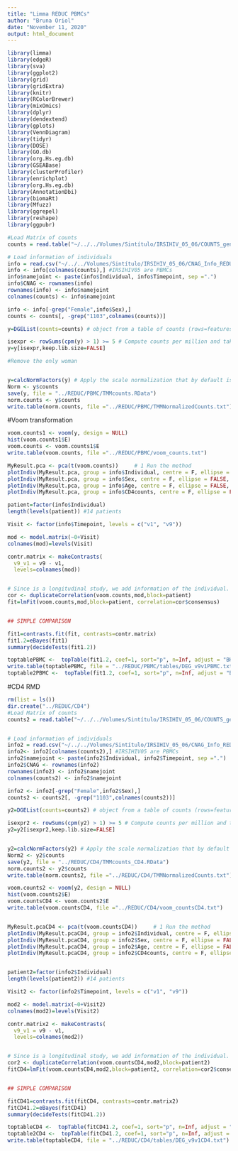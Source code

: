 ```yaml
---
title: "Limma REDUC PBMCs"
author: "Bruna Oriol"
date: "November 11, 2020"
output: html_document
---
```


```r

library(limma)
library(edgeR)
library(sva)
library(ggplot2)
library(grid)
library(gridExtra)
library(knitr)
library(RColorBrewer)
library(mixOmics)
library(dplyr)
library(dendextend)
library(gplots)
library(VennDiagram)
library(tidyr)
library(DOSE)
library(GO.db)
library(org.Hs.eg.db)
library(GSEABase)
library(clusterProfiler)
library(enrichplot)
library(org.Hs.eg.db)
library(AnnotationDbi)
library(biomaRt)
library(Mfuzz)
library(ggrepel)
library(reshape)
library(ggpubr)

```

```r
#Load Matrix of counts
counts = read.table("~/../../Volumes/Sintítulo/IRSIHIV_05_06/COUNTS_genes_IRSIHIV_05",h=T,row.names=1)

# Load information of individuals
info = read.csv("~/../../Volumes/Sintítulo/IRSIHIV_05_06/CNAG_Info_REDUC.csv", row.names = 1)
info <- info[colnames(counts),] #IRSIHIV05 are PBMCs
info$namejoint <- paste(info$Individual, info$Timepoint, sep =".")
info$CNAG <- rownames(info)
rownames(info) <- info$namejoint
colnames(counts) <- info$namejoint

info <- info[-grep("Female",info$Sex),]
counts <- counts[, -grep("1103",colnames(counts))]

```


```r
y=DGEList(counts=counts) # object from a table of counts (rows=features, columns=samples), group indicator for each column, library size (optional) and a table of feature annotation (optional).

isexpr <- rowSums(cpm(y) > 1) >= 5 # Compute counts per million and take those genes that have at least 1 count in 5 of the samples. 
y=y[isexpr,keep.lib.size=FALSE]

#Remove the only woman


y=calcNormFactors(y) # Apply the scale normalization that by default is TMM. 
Norm <- y$counts
save(y, file = "../REDUC/PBMC/TMMcounts.RData")
norm.counts <- y$counts
write.table(norm.counts, file ="../REDUC/PBMC/TMMNormalizedCounts.txt")
```


#Voom transformation

```r
voom.counts1 <- voom(y, design = NULL)
hist(voom.counts1$E)
voom.counts <- voom.counts1$E
write.table(voom.counts, file ="../REDUC/PBMC/voom_counts.txt")

```

```r

MyResult.pca <- pca(t(voom.counts))     # 1 Run the method
plotIndiv(MyResult.pca, group = info$Individual, centre = F, ellipse = F, legend = T)  # 2 Plot the samples
plotIndiv(MyResult.pca, group = info$Sex, centre = F, ellipse = FALSE, legend = T)  # 2 Plot the samples
plotIndiv(MyResult.pca, group = info$Age, centre = F, ellipse = FALSE, legend = T)  # 2 Plot the samples
plotIndiv(MyResult.pca, group = info$CD4counts, centre = F, ellipse = FALSE, legend = T)  # 2 Plot the samples


```

```r
patient=factor(info$Individual)
length(levels(patient)) #14 patients

Visit <- factor(info$Timepoint, levels = c("v1", "v9"))

mod <- model.matrix(~0+Visit)
colnames(mod)=levels(Visit)

contr.matrix <- makeContrasts(
  v9_v1 = v9 - v1,
  levels=colnames(mod))


# Since is a longitudinal study, we add information of the individual. 
cor <- duplicateCorrelation(voom.counts,mod,block=patient)
fit=lmFit(voom.counts,mod,block=patient, correlation=cor$consensus)


## SIMPLE COMPARISON

fit1=contrasts.fit(fit, contrasts=contr.matrix)
fit1.2=eBayes(fit1)
summary(decideTests(fit1.2))

toptablePBMC <-  topTable(fit1.2, coef=1, sort="p", n=Inf, adjust = "BH",  resort.by = "p")
write.table(toptablePBMC, file = "../REDUC/PBMC/tables/DEG_v9v1PBMC.txt", sep = "\t")
toptable2PBMC <-  topTable(fit1.2, coef=1, sort="p", n=Inf, adjust = "BH",  resort.by = "p",p.value = 0.2)

```


#CD4 RMD
```r
rm(list = ls())
dir.create("../REDUC/CD4")
#Load Matrix of counts
counts2 = read.table("~/../../Volumes/Sintítulo/IRSIHIV_05_06/COUNTS_genes_IRSIHIV_06",h=T,row.names=1)


# Load information of individuals
info2 = read.csv("~/../../Volumes/Sintítulo/IRSIHIV_05_06/CNAG_Info_REDUC.csv", row.names = 1)
info2<- info2[colnames(counts2),] #IRSIHIV05 are PBMCs
info2$namejoint <- paste(info2$Individual, info2$Timepoint, sep =".")
info2$CNAG <- rownames(info2)
rownames(info2) <- info2$namejoint
colnames(counts2) <- info2$namejoint

info2 <- info2[-grep("Female",info2$Sex),]
counts2 <- counts2[, -grep("1103",colnames(counts2))]

y2=DGEList(counts=counts2) # object from a table of counts (rows=features, columns=samples), group indicator for each column, library size (optional) and a table of feature annotation (optional).

isexpr2 <- rowSums(cpm(y2) > 1) >= 5 # Compute counts per million and take those genes that have at least 1 count in 5 of the samples. 
y2=y2[isexpr2,keep.lib.size=FALSE]


y2=calcNormFactors(y2) # Apply the scale normalization that by default is TMM. 
Norm2 <- y2$counts
save(y2, file = "../REDUC/CD4/TMMcounts_CD4.RData")
norm.counts2 <- y2$counts
write.table(norm.counts2, file ="../REDUC/CD4/TMMNormalizedCounts.txt")

voom.counts2 <- voom(y2, design = NULL)
hist(voom.counts2$E)
voom.countsCD4 <- voom.counts2$E
write.table(voom.countsCD4, file ="../REDUC/CD4/voom_countsCD4.txt")


MyResult.pcaCD4 <- pca(t(voom.countsCD4))     # 1 Run the method
plotIndiv(MyResult.pcaCD4, group = info2$Individual, centre = F, ellipse = F, legend = T)  # 2 Plot the samples
plotIndiv(MyResult.pcaCD4, group = info2$Sex, centre = F, ellipse = FALSE, legend = T)  # 2 Plot the samples
plotIndiv(MyResult.pcaCD4, group = info2$Age, centre = F, ellipse = FALSE, legend = T)  # 2 Plot the samples
plotIndiv(MyResult.pcaCD4, group = info2$CD4counts, centre = F, ellipse = FALSE, legend = T)  # 2 Plot the samples



```
```r
patient2=factor(info2$Individual)
length(levels(patient2)) #14 patients

Visit2 <- factor(info2$Timepoint, levels = c("v1", "v9"))

mod2 <- model.matrix(~0+Visit2)
colnames(mod2)=levels(Visit2)

contr.matrix2 <- makeContrasts(
  v9_v1 = v9 - v1,
  levels=colnames(mod2))


# Since is a longitudinal study, we add information of the individual. 
cor2 <- duplicateCorrelation(voom.countsCD4,mod2,block=patient2)
fitCD4=lmFit(voom.countsCD4,mod2,block=patient2, correlation=cor2$consensus)


## SIMPLE COMPARISON

fitCD41=contrasts.fit(fitCD4, contrasts=contr.matrix2)
fitCD41.2=eBayes(fitCD41)
summary(decideTests(fitCD41.2))

toptableCD4 <-  topTable(fitCD41.2, coef=1, sort="p", n=Inf, adjust = "BH",  resort.by = "p")
toptable2CD4 <-  topTable(fitCD41.2, coef=1, sort="p", n=Inf, adjust = "BH",  resort.by = "p",p.value = 0.2)
write.table(toptableCD4, file = "../REDUC/CD4/tables/DEG_v9v1CD4.txt")
```

